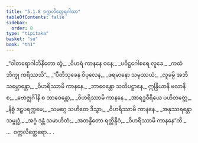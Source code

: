```yaml
---
title: "5.1.8 ဝက္ကလိတ္ထေရဂါထာ"
tableOfContents: false
sidebar:
  order: 8
type: "tipitaka"
basket: "su"
book: "th1"
---
```



<DynamicBreadcrumb />

<Division number="350" book="th1" e="ch" v="19" p="278">

<Paragraph number="609" type="verses" book="th1">
_“ဝါတရောဂါဘိနီတော တွံ,_  
_ဝိဟရံ ကာနနေ ဝနေ;_  
_ပဝိဋ္ဌဂေါစရေ လူခေ,_  
_ကထံ ဘိက္ခု ကရိဿသိ”._  

</Paragraph>

</Division>
<Division number="351" book="th1" e="ch" v="19" p="278">

<Paragraph number="610" type="verses" book="th1">
_“ပီတိသုခေန ဝိပုလေန,_  
_ဖရမာနော သမုဿယံ;_  
_လူခမ္ပိ အဘိသမ္ဘောန္တော,_  
_ဝိဟရိဿာမိ ကာနနေ._  

</Paragraph>

</Division>
<Division number="352" book="th1" e="ch" v="19" p="278">

<Paragraph number="611" type="verses" book="th1">
_ဘာဝေန္တော သတိပဋ္ဌာနေ,_  
ဣန္ဒြိယာနိ ဗလာနိ စ;_  
_ဗောဇ္ဈင်္ဂါနိ စ ဘာဝေန္တော,_  
_ဝိဟရိဿာမိ ကာနနေ._  

</Paragraph>

</Division>
<Division number="353" book="th1" e="ch" v="19" p="278">

<Paragraph number="612" type="verses" book="th1">
_အာရဒ္ဓဝီရိယေ ပဟိတတ္တေ,_  
_နိစ္စံ ဒဠှပရက္ကမေ;_  
_သမဂ္ဂေ သဟိတေ ဒိသွာ,_  
_ဝိဟရိဿာမိ ကာနနေ._  

</Paragraph>

</Division>
<Division number="354" book="th1" e="ch" v="19" p="278">

<Paragraph number="613" type="verses" book="th1">
_အနုဿရန္တော သမ္ဗုဒ္ဓံ,_  
_အဂ္ဂံ ဒန္တံ သမာဟိတံ;_  
_အတန္ဒိတော ရတ္တိန္ဒိဝံ,_  
_ဝိဟရိဿာမိ ကာနနေ”တိ._  


</Paragraph>
</Division>

<Paragraph number="614" type="center" book="th1">
…  ဝက္ကလိတ္ထေရော… .
</Paragraph>